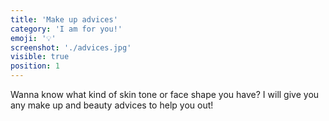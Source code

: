 ```yaml
---
title: 'Make up advices'
category: 'I am for you!'
emoji: '💡'
screenshot: './advices.jpg'
visible: true
position: 1
---
```


Wanna know what kind of skin tone or face shape you have? I will give you any make up and beauty advices to help you out!
